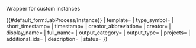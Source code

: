 <noinclude>
Wrapper for custom instances

{{OslTemplate:Helper/Docu/FormTemplate}}
</noinclude>
<includeonly>{{#default_form:LabProcess/Instance}}
{{{{{template}}}
| template={{{template|}}}
| type_symbol={{{type_symbol|}}}
| short_timestamp={{{short_timestamp|}}}
| timestamp={{{timestamp|}}}
| creator_abbreviation={{{creator_abbreviation|}}}
| creator={{{creator|}}} 
| display_name={{{display_name|}}} 
| full_name={{{full_name|}}} 
| output_category={{{output_category|}}}
| output_type={{{output_type|}}}
| projects={{{projects|}}}
| additional_ids={{{additional_ids|}}}
| description={{{description|}}} 
| status={{{status}}}
}}
</includeonly>